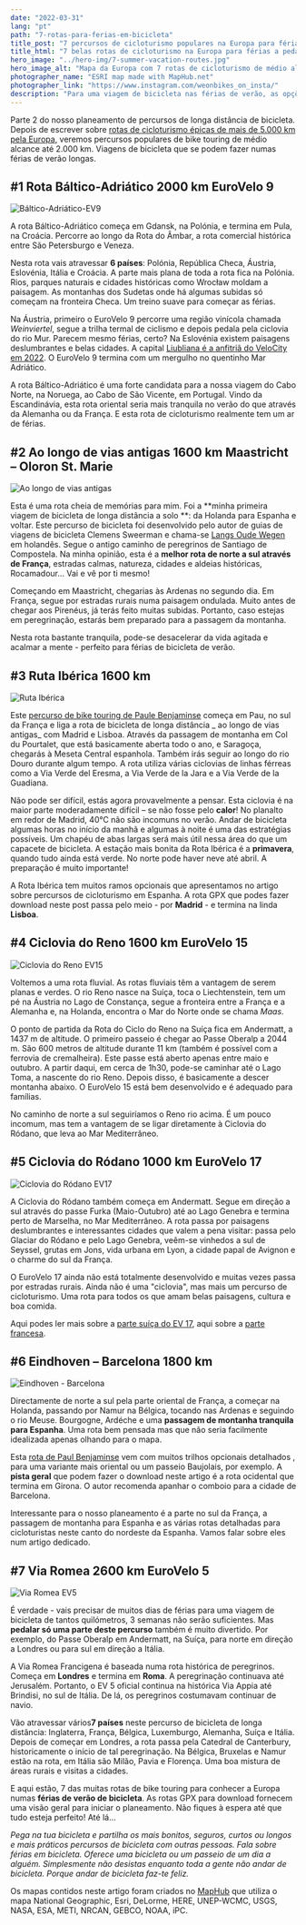 ```yaml
---
date: "2022-03-31"
lang: "pt"
path: "7-rotas-para-ferias-em-bicicleta"
title_post: "7 percursos de cicloturismo populares na Europa para férias de verão"
title_html: "7 belas rotas de cicloturismo na Europa para férias a pedalar"
hero_image: "../hero-img/7-summer-vacation-routes.jpg"
hero_image_alt: "Mapa da Europa com 7 rotas de cicloturismo de médio alcance"
photographer_name: "ESRI map made with MapHub.net"
photographer_link: "https://www.instagram.com/weonbikes_on_insta/"
description: "Para uma viagem de bicicleta nas férias de verão, as opções de percursos de bike touring na Europa são infinitas. Podes ler sobre as 7 rotas mais populares com download de ficheiro GPX para ficares a conhecer países e pessoas a pedalar."
---
```



Parte 2 do nosso planeamento de percursos de longa distância de bicicleta. Depois de escrever sobre [rotas de cicloturismo épicas de mais de 5.000 km pela Europa](https://weonbikes.com/en/blog/7-cycling-routes-europe-north-to-south/), veremos percursos populares de bike touring de médio alcance até 2.000 km. Viagens de bicicleta que se podem fazer numas férias de verão longas.

<SevenRoutesDownload link="https://drive.google.com/drive/folders/1DxlsSu0MWAGoVi_AGRZ8youXCGLd-ad5?usp=sharing" />

## #1 Rota Báltico-Adriático 2000 km EuroVelo 9

![Báltico-Adriático-EV9](../img/Baltic-Adriatic-EV9.jpg)

A rota Báltico-Adriático começa em Gdansk, na Polónia, e termina em Pula, na Croácia. Percorre ao longo da Rota do Âmbar, a rota comercial histórica entre São Petersburgo e Veneza.

Nesta rota vais atravessar **6 países**: Polónia, República Checa, Áustria, Eslovénia, Itália e Croácia. A parte mais plana de toda a rota fica na Polónia. Rios, parques naturais e cidades históricas como Wrocław moldam a paisagem. As montanhas dos Sudetas onde há algumas subidas só começam na fronteira Checa. Um treino suave para começar as férias.

Na Áustria, primeiro o EuroVelo 9 percorre uma região vinícola chamada _Weinviertel_, segue a trilha termal de ciclismo e depois pedala pela ciclovia do rio Mur. Parecem mesmo férias, certo? Na Eslovénia existem paisagens deslumbrantes e belas cidades. A capital [Liubliana é a anfitriã do VeloCity em 2022](https://www.velo-city2022.com/en/). O EuroVelo 9 termina com um mergulho no quentinho Mar Adriático.

A rota Báltico-Adriático é uma forte candidata para a nossa viagem do Cabo Norte, na Noruega, ao Cabo de São Vicente, em Portugal. Vindo da Escandinávia, esta rota oriental seria mais tranquila no verão do que através da Alemanha ou da França. E esta rota de cicloturismo realmente tem um ar de férias.

## #2 Ao longo de vias antigas 1600 km Maastricht – Oloron St. Marie

![Ao longo de vias antigas](../img/Oude-Wegen.jpg)

Esta é uma rota cheia de memórias para mim. Foi a **minha primeira viagem de bicicleta de longa distância a solo **: da Holanda para Espanha e voltar. Este percurso de bicicleta foi desenvolvido pelo autor de guias de viagens de bicicleta Clemens Sweerman e chama-se [Langs Oude Wegen](https://www.europafietsers.nl/fietsroutes/langs-oude-wegen-en-pelgrimssteden/) em holandês. Segue o antigo caminho de peregrinos de Santiago de Compostela. Na minha opinião, esta é a **melhor rota de norte a sul através de França**, estradas calmas, natureza, cidades e aldeias históricas, Rocamadour... Vai e vê por ti mesmo!

Começando em Maastricht, chegarias às Ardenas no segundo dia. Em França, segue por estradas rurais numa paisagem ondulada. Muito antes de chegar aos Pirenéus, já terás feito muitas subidas. Portanto, caso estejas em peregrinação, estarás bem preparado para a passagem da montanha.

Nesta rota bastante tranquila, pode-se desacelerar da vida agitada e acalmar a mente - perfeito para férias de bicicleta de verão.

## #3 Ruta Ibérica 1600 km

![Ruta Ibérica](../img/Ruta-Iberica.jpg)

Este [percurso de bike touring de Paule Benjaminse](https://www.europafietsers.nl/fietsroutes/fietsen-naar-barcelona/) começa em Pau, no sul da França e liga a rota de bicicleta de longa distância _ ao longo de vias antigas_ com Madrid e Lisboa. Através da passagem de montanha em Col du Pourtalet, que está basicamente aberta todo o ano, e Saragoça, chegarás à Meseta Central espanhola. Também irás seguir ao longo do rio Douro durante algum tempo. A rota utiliza várias ciclovias de linhas férreas como a Via Verde del Eresma, a Via Verde de la Jara e a Via Verde de la Guadiana.

Não pode ser difícil, estás agora provavelmente a pensar. Esta ciclovia é na maior parte moderadamente difícil – se não fosse pelo **calor**! No planalto em redor de Madrid, 40°C não são incomuns no verão. Andar de bicicleta algumas horas no início da manhã e algumas à noite é uma das estratégias possíveis. Um chapéu de abas largas será mais útil nessa área do que um capacete de bicicleta. A estação mais bonita da Rota Ibérica é a **primavera**, quando tudo ainda está verde. No norte pode haver neve até abril. A preparação é muito importante!

A Rota Ibérica tem muitos ramos opcionais que apresentamos no artigo sobre percursos de cicloturismo em Espanha. A rota GPX que podes fazer download neste post passa pelo meio - por **Madrid** - e termina na linda **Lisboa**.

## #4 Ciclovia do Reno 1600 km EuroVelo 15

![Ciclovia do Reno EV15](../img/Rhine-Route-EV15.jpg)

Voltemos a uma rota fluvial. As rotas fluviais têm a vantagem de serem planas e verdes. O rio Reno nasce na Suíça, toca o Liechtenstein, tem um pé na Áustria no Lago de Constança, segue a fronteira entre a França e a Alemanha e, na Holanda, encontra o Mar do Norte onde se chama _Maas_.

O ponto de partida da Rota do Ciclo do Reno na Suíça fica em Andermatt, a 1437 m de altitude. O primeiro passeio é chegar ao Passe Oberalp a 2044 m. São 600 metros de altitude durante 11 km (também é possível com a ferrovia de cremalheira). Este passe está aberto apenas entre maio e outubro. A partir daqui, em cerca de 1h30, pode-se caminhar até o Lago Toma, a nascente do rio Reno. Depois disso, é basicamente a descer montanha abaixo. O EuroVelo 15 está bem desenvolvido e é adequado para famílias.

No caminho de norte a sul seguiríamos o Reno rio acima. É um pouco incomum, mas tem a vantagem de se ligar diretamente à Ciclovia do Ródano, que leva ao Mar Mediterrâneo.

## #5 Ciclovia do Ródano 1000 km EuroVelo 17

![Ciclovia do Ródano EV17](../img/Rhone-Route-EV17.jpg)

A Ciclovia do Ródano também começa em Andermatt. Segue em direção a sul através do passe Furka (Maio-Outubro) até ao Lago Genebra e termina perto de Marselha, no Mar Mediterrâneo. A rota passa por paisagens deslumbrantes e interessantes cidades que valem a pena visitar: passa pelo Glaciar do Ródano e pelo Lago Genebra, veêm-se vinhedos a sul de Seyssel, grutas em Jons, vida urbana em Lyon, a cidade papal de Avignon e o charme do sul da França.

O EuroVelo 17 ainda não está totalmente desenvolvido e muitas vezes passa por estradas rurais. Ainda não é uma "ciclovia", mas mais um percurso de cicloturismo. Uma rota para todos os que amam belas paisagens, cultura e boa comida.

Aqui podes ler mais sobre a [parte suíça do EV 17](https://www.schweizmobil.ch/en/cycling-in-switzerland/route-01.html), aqui sobre a [parte francesa](https://en.viarhona.com/cycle-route).

## #6 Eindhoven – Barcelona 1800 km

![Eindhoven - Barcelona](../img/Eindhoven-Barcelona.jpg)

Directamente de norte a sul pela parte oriental de França, a começar na Holanda, passando por Namur na Bélgica, tocando nas Ardenas e seguindo o rio Meuse. Bourgogne, Ardéche e uma **passagem de montanha tranquila para Espanha**. Uma rota bem pensada mas que não seria facilmente idealizada apenas olhando para o mapa.

Esta [rota de Paul Benjaminse](https://www.europafietsers.nl/fietsroutes/fietsen-naar-barcelona/) vem com muitos trilhos opcionais detalhados , para uma variante mais oriental ou um passeio Baujolais, por exemplo. A **pista geral** que podem fazer o download neste artigo é a rota ocidental que termina em Girona. O autor recomenda apanhar o comboio para a cidade de Barcelona.

Interessante para o nosso planeamento é a parte no sul da França, a passagem de montanha para Espanha e as várias rotas detalhadas para cicloturistas neste canto do nordeste da Espanha. Vamos falar sobre eles num artigo dedicado.

## #7 Via Romea 2600 km EuroVelo 5

![Via Romea EV5](../img/ViaRomea-EV5.jpg)

É verdade - vais precisar de muitos dias de férias para uma viagem de bicicleta de tantos quilómetros, 3 semanas não serão suficientes. Mas **pedalar só uma parte deste percurso** também é muito divertido. Por exemplo, do Passe Oberalp em Andermatt, na Suíça, para norte em direção a Londres ou para sul em direção a Itália.

A Via Romea Francigena é baseada numa rota histórica de peregrinos. Começa em **Londres** e termina em **Roma**. A peregrinação continuava até Jerusalém. Portanto, o EV 5 oficial continua na histórica Via Appia até Brindisi, no sul de Itália. De lá, os peregrinos costumavam continuar de navio.

Vão atravessar vários**7 países** neste percurso de bicicleta de longa distância: Inglaterra, França, Bélgica, Luxemburgo, Alemanha, Suíça e Itália. Depois de começar em Londres, a rota passa pela Catedral de Canterbury, historicamente o início de tal peregrinação. Na Bélgica, Bruxelas e Namur estão na rota, em Itália são Milão, Pavia e Florença. Uma boa mistura de áreas rurais e visitas a cidades.

E aqui estão, 7 das muitas rotas de bike touring para conhecer a Europa numas **férias de verão de bicicleta**. As rotas GPX para download fornecem uma visão geral para iniciar o planeamento. Não fiques à espera até que tudo esteja perfeito! Até lá...

_Pega na tua bicicleta e partilha os mais bonitos, seguros, curtos ou longos e mais práticos percursos de bicicleta com outras pessoas. Fala sobre férias em bicicleta. Oferece uma bicicleta ou um passeio de um dia a alguém. Simplesmente não desistas enquanto toda a gente não andar de bicicleta. Porque andar de bicicleta faz-te feliz._

<SevenRoutesDownload link="https://drive.google.com/drive/folders/1DxlsSu0MWAGoVi_AGRZ8youXCGLd-ad5?usp=sharing" />

Os mapas contidos neste artigo foram criados no [MapHub](https://maphub.net/) que utiliza o mapa National Geographic, Esri, DeLorme, HERE, UNEP-WCMC, USGS, NASA, ESA, METI, NRCAN, GEBCO, NOAA, iPC.
